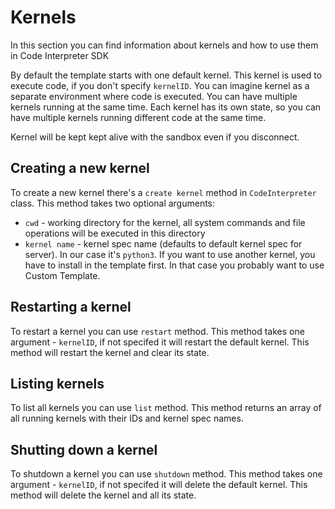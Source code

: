 
# Kernels

In this section you can find information about kernels and how to use them in Code Interpreter SDK

By default the template starts with one default kernel. This kernel is used to execute code, if you don't specify `kernelID`. You can imagine kernel as a separate environment where code is executed. You can have multiple kernels running at the same time. Each kernel has its own state, so you can have multiple kernels running different code at the same time.

Kernel will be kept kept alive with the sandbox even if you disconnect.

## Creating a new kernel

To create a new kernel there's a `create kernel` method in `CodeInterpreter` class. This method takes two optional arguments:
- `cwd` - working directory for the kernel, all system commands and file operations will be executed in this directory
- `kernel name` - kernel spec name (defaults to default kernel spec for server). In our case it's `python3`. If you want to use another kernel, you have to install in the template first. In that case you probably want to use <Link href='/code-interpreter/template'>Custom Template</Link>.

## Restarting a kernel

To restart a kernel you can use `restart` method. This method takes one argument - `kernelID`, if not specifed it will restart the default kernel. This method will restart the kernel and clear its state.

## Listing kernels

To list all kernels you can use `list` method. This method returns an array of all running kernels with their IDs and kernel spec names.

## Shutting down a kernel

To shutdown a kernel you can use `shutdown` method. This method takes one argument - `kernelID`, if not specifed it will delete the default kernel. This method will delete the kernel and all its state.
